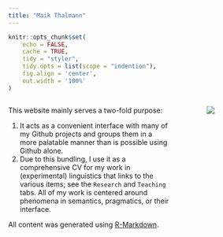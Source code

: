 ```yaml
---
title: "Maik Thalmann"
---
```


```r
knitr::opts_chunk$set(
    echo = FALSE,
    cache = TRUE,
    tidy = "styler",
    tidy.opts = list(scope = "indention"),
    fig.align = 'center',
    out.width = '100%'
)
```

:::: {style="display: flex;"}

::: {.column width="65%"}

This website mainly serves a two-fold purpose:

1. It acts as a convenient interface with many of my Github projects and groups them in a more palatable manner than is possible using Github alone.
2. Due to this bundling, I use it as a comprehensive CV for my work in (experimental) linguistics that links to the various items; see the `Research` and `Teaching` tabs. All of my work is centered around phenomena in semantics, pragmatics, or their interface.

All content was generated using [R-Markdown](https://rmarkdown.rstudio.com).

:::

::: {.column width="15%"}
\ 
<!-- an empty Div (with a white space), serving as
a column separator -->
:::

::: {.column width="20%"}
![](media/images/me.png)
:::

::::

